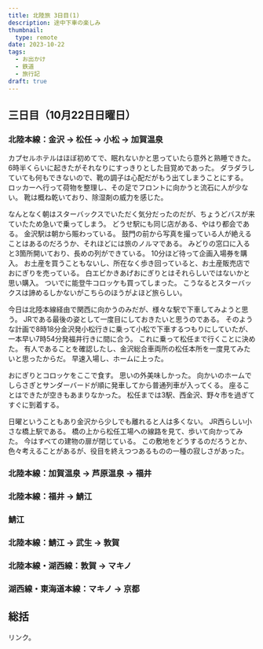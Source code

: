 ```yaml
---
title: 北陸旅 3日目(1)
description: 途中下車の楽しみ
thumbnail:
  type: remote
date: 2023-10-22
tags:
  - お出かけ
  - 鉄道
  - 旅行記
draft: true
---
```



## 三日目（10月22日日曜日）

### 北陸本線：金沢 &rarr; 松任 &rarr; 小松 &rarr; 加賀温泉

カプセルホテルはほぼ初めてで、眠れないかと思っていたら意外と熟睡できた。
6時半くらいに起きたがそれなりにすっきりとした目覚めであった。
ダラダラしていても何もできないので、靴の調子は心配だがもう出てしまうことにする。
ロッカーへ行って荷物を整理し、その足でフロントに向かうと流石に人が少ない。
靴は概ね乾いており、除湿剤の威力を感じた。

なんとなく朝はスターバックスでいただく気分だったのだが、ちょうどバスが来ていたため急いで乗ってしまう。
どうせ駅にも同じ店がある、やはり都会である。
金沢駅は朝から賑わっている。
鼓門の前から写真を撮っている人が絶えることはあるのだろうか、それほどには旅のノルマである。
みどりの窓口に入ると3箇所開いており、長めの列ができている。
10分ほど待って企画入場券を購入。
お土産を買うこともないし、所在なく歩き回っていると、お土産販売店でおにぎりを売っている。
白エビかきあげおにぎりとはそれらしいではないかと思い購入。
ついでに能登牛コロッケも買ってしまった。
こうなるとスターバックスは諦めるしかないがこちらのほうがよほど旅らしい。

今日は北陸本線経由で関西に向かうのみだが、様々な駅で下車してみようと思う。
JRである最後の姿として一度目にしておきたいと思うのである。
そのような計画で8時18分金沢発小松行きに乗って小松で下車するつもりにしていたが、一本早い7時54分発福井行きに間に合う。
これに乗って松任まで行くことに決めた。
有人であることを確認したし、金沢総合車両所の松任本所を一度見てみたいと思ったからだ。
早速入場し、ホームに上った。

おにぎりとコロッケをここで食す。
思いの外美味しかった。
向かいのホームでしらさぎとサンダーバードが順に発車してから普通列車が入ってくる。
座ることはできたが空きもあまりなかった。
松任までは3駅、西金沢、野々市を過ぎてすぐに到着する。

日曜ということもあり金沢から少しでも離れると人は多くない。
JR西らしい小さな橋上駅である。
橋の上から松任工場への線路を見て、歩いて向かってみた。
今はすべての建物の扉が閉じている。
この敷地をどうするのだろうとか、色々考えることがあるが、役目を終えつつあるものの一種の寂しさがあった。

### 北陸本線：加賀温泉 &rarr; 芦原温泉 &rarr; 福井

### 北陸本線：福井 &rarr; 鯖江

### 鯖江

### 北陸本線：鯖江 &rarr; 武生 &rarr; 敦賀

### 北陸本線・湖西線：敦賀 &rarr; マキノ

### 湖西線・東海道本線：マキノ &rarr; 京都

## 総括

<AutoPostLink slug="20231020-hokuriku-3-1">リンク</AutoPostLink>。
